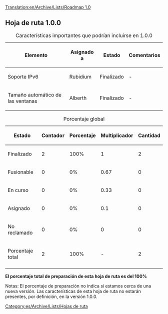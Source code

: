 [[Translation:en/Archive/Lists/Roadmap 1.0]]
{{es/Histórico}}
{{es/Archive/Lists/Encabezamiento hoja de ruta|
Anterior=es/Archive/Lists/Hoja de ruta 0.7|
Actual=Hoja de ruta 1.0|
Siguiente=es/Archive/Lists/Hoja de ruta 1.1|
}}
== Hoja de ruta 1.0.0 ==

{| border="1"
|+ Características importantes que podrían incluirse en 1.0.0
|-
! Elemento !! Asignado a !! Estado !! Comentarios
|-
|Soporte IPv6 || Rubidium
!class="done" | Finalizado || -
|-
|Tamaño automático de las ventanas || Alberth
!class="done" | Finalizado || -
|}




{| border="1"
|+ Porcentaje global
|-
! Estado !! Contador !! Porcentaje !! Multiplicador !! Cantidad
|-
!class="checked" | Finalizado || 2 || 100% || 1 || 2
|-
!class="wip" | Fusionable || 0 || 0% || 0.67 || 0
|-
!class="wip" | En curso || 0 || 0% || 0.33 || 0
|-
!class="claimed" | Asignado || 0 || 0% || 0.1 || 0
|-
!class="unclaimed" | No reclamado || 0 || 0% || 0 || 0
|-
!class="wip" | Porcentaje total
!class="wip" | 2
!class="wip" | 100% 
!class="wip" | - 
!class="wip" | 2
|-
|}
'''El porcentaje total de preparación de esta hoja de ruta es del 100%'''

Notas: El porcentaje de preparación no indica si estamos cerca de una nueva versión. Las características de esta hoja de ruta no estarán presentes, por definición, en la versión 1.0.0.
[[Category:es/Archive/Lists/Hojas de ruta]]